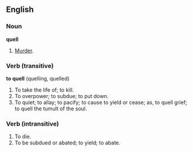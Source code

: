 ==English==
===Noun===
'''quell'''
#[[Murder]].

===Verb (transitive)===
'''to quell''' (quelling, quelled)
#To take the life of; to kill.
#To overpower; to subdue; to put down.
#To quiet; to allay; to pacify; to cause to yield or cease; as, to quell grief; to quell the tumult of the soul.

===Verb (intransitive)===
#To die.
#To be subdued or abated; to yield; to abate.